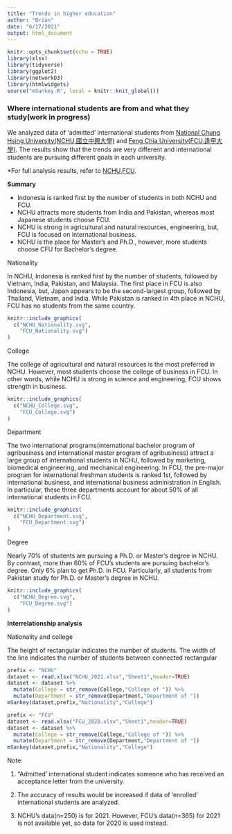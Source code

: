 ```yaml
---
title: "Trends in higher education"
author: "Brian"
date: "6/17/2021"
output: html_document
---
```


```r
knitr::opts_chunk$set(echo = TRUE)
library(xlsx)
library(tidyverse)
library(ggplot2)
library(networkD3)
library(htmlwidgets)
source("mSankey.R", local = knitr::knit_global())
```

### Where international students are from and what they study(work in progress)

We analyzed data of 'admitted' international students from [National Chung Hsing University(NCHU,國立中興大學)](https://www.nchu.edu.tw) and [Feng Chia University(FCU,逢甲大學)](https://www.fcu.edu.tw). The results show that the trends are very different and international students are pursuing different goals in each university. 

*For full analysis results, refer to [NCHU](NCHU_admission.html),[FCU](FCU_admission.html).

**Summary**

- Indonesia is ranked first by the number of students in both NCHU and FCU.
- NCHU attracts more students from India and Pakistan, whereas most Japanese students choose FCU.
- NCHU is strong in agricultural and natural resources, engineering, but, FCU is focused on international business.
- NCHU is the place for Master's and Ph.D., however, more students choose CFU for Bachelor's degree.

Nationality

In NCHU, Indonesia is ranked first by the number of students, followed by Vietnam, India, Pakistan, and Malaysia. The first place in FCU is also Indonesia, but, Japan appears to be the second-largest group, followed by Thailand, Vietnam, and India. While Pakistan is ranked in 4th place in NCHU, FCU has no students from the same country.

```r
knitr::include_graphics(
  c("NCHU_Nationality.svg",
    "FCU_Nationality.svg")
)
```

College

The college of agricultural and natural resources is the most preferred in NCHU. However, most students choose the college of business in FCU. In other words, while NCHU is strong in science and engineering, FCU shows strength in business.

```r
knitr::include_graphics(
  c("NCHU_College.svg",
    "FCU_College.svg")
)
```

Department

The two international programs(international bachelor program of agribusiness and international master program of agribusiness) attract a large group of international students in NCHU, followed by marketing, biomedical engineering, and mechanical engineering. In FCU, the pre-major program for international freshman students is ranked 1st, followed by international business, and international business administration in English. In particular, these three departments account for about 50% of all international students in FCU.

```r
knitr::include_graphics(
  c("NCHU_Department.svg",
    "FCU_Department.svg")
)
```

Degree

Nearly 70% of students are pursuing a Ph.D. or Master's degree in NCHU. By contrast, more than 60% of FCU's students are pursuing bachelor's degree. Only 6% plan to get Ph.D. in FCU. Particularly, all students from Pakistan study for Ph.D. or Master's degree in NCHU.

```r
knitr::include_graphics(
  c("NCHU_Degree.svg",
    "FCU_Degree.svg")
)
```

**Interrelationship analysis**

Nationality and college

The height of rectangular indicates the number of students. The width of the line indicates the number of students between connected rectangular

```r
prefix <- "NCHU"
dataset <- read.xlsx("NCHU_2021.xlsx","Sheet1",header=TRUE)
dataset <- dataset %>%
  mutate(College = str_remove(College,"College of ")) %>%
  mutate(Department = str_remove(Department,"Department of "))
mSankey(dataset,prefix,"Nationality","College")
```


```r
prefix <- "FCU"
dataset <- read.xlsx("FCU_2020.xlsx","Sheet1",header=TRUE)
dataset <- dataset %>%
  mutate(College = str_remove(College,"College of ")) %>%
  mutate(Department = str_remove(Department,"Department of "))
mSankey(dataset,prefix,"Nationality","College")
```




<!-- Nationality, department -->

<!-- ```{r, echo=FALSE, out.width="100%", fig.align = "left", fig.show='hold', fig.cap="NCHU(top) vs FCU(bottom)"} -->
<!-- knitr::include_graphics( -->
<!--   c("NCHU_Nationality_Department_.png", -->
<!--     "FCU_Nationality_Department_.png") -->
<!-- ) -->
<!-- ``` -->

Note:

1. "Admitted' international student indicates someone who has received an acceptance letter from the university.

2. The accuracy of results would be increased if data of ‘enrolled’ international students are analyzed.

2. NCHU's data(n=250) is for 2021. However, FCU's data(n=365) for 2021 is not available yet, so data for 2020 is used instead.